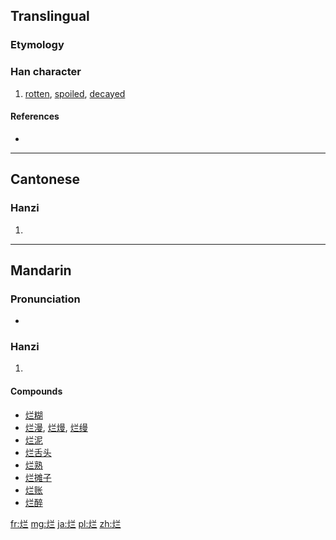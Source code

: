{{also|爛}}
==Translingual==

===Etymology===
{{Han simp|爛|f=闌|t=兰}}

===Han character===
{{Han char|rn=86|rad=火|as=05|sn=9|four=|canj=火廿一一 (FTMM)}}

# [[rotten]], [[spoiled]], [[decayed]]

====References====
* {{Han ref|kx=0669.101|hdz=32197.020|uh=70C2|ud=28866}}

----

==Cantonese==

===Hanzi===
{{yue-hanzi|jyut=|y=laan6|tra=爛}}

# {{defn|lang=yue|sort=火05}}

----

==Mandarin==

===Pronunciation===
* {{audio|Zh-làn.ogg|Audio}}

===Hanzi===
{{cmn-hanzi|tra=爛|pin=[[làn]] ([[lan4]]), [[tīng]] ([[ting1]])|wg=lan<sup>4</sup>, t'ing<sup>1</sup>}}

# {{defn|lang=cmn|sort=火05}}

====Compounds====
* [[烂糊]]
* [[烂漫]], [[烂熳]], [[烂缦]]
* [[烂泥]]
* [[烂舌头]]
* [[烂熟]]
* [[烂摊子]]
* [[烂账]]
* [[烂醉]]

[[fr:烂]]
[[mg:烂]]
[[ja:烂]]
[[pl:烂]]
[[zh:烂]]